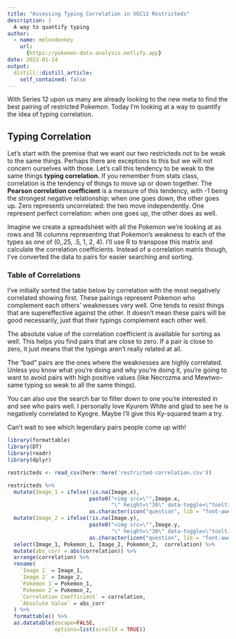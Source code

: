 ```yaml
---
title: "Assessing Typing Correlation in VGC12 Restricteds"
description: |
  A way to quantify typing
author:
  - name: melondonkey
    url:
      {https://pokemon-data-analysis.netlify.app}
date: 2022-01-14
output:
  distill::distill_article:
    self_contained: false
---
```



With Series 12 upon us many are already looking to the new meta to find the best pairing of restricted Pokemon.  Today I'm looking at a way to quantify the idea of typing correlation. 


## Typing Correlation

Let's start with the premise that we want our two restricteds not to be weak to the same things. Perhaps there are exceptions to this but we will not concern ourselves with those.  Let's call this tendency to be weak to the same things **typing correlation.**  If you remember from stats class, correlation is the tendency of things to move up or down together.  The **Pearson correlation coefficient** is a measure of this tendency, with -1 being the strongest negative relationship:  when one goes down, the other goes up.  Zero represents uncorrelated: the two move independently.  One represent perfect correlation:  when one goes up, the other does as well.  

Imagine we create a spreadsheet with all the Pokemon we're looking at as rows and 18 columns representing that Pokemon's weakness to each of the types as one of (0,.25, .5, 1, 2, 4).  I'll use R to transpose this matrix and calculate the correlation coefficients.  Instead of a correlation matrix though, I've converted the data to pairs for easier searching and sorting.  


### Table of Correlations

I've initially sorted the table below by correlation with the most negatively correlated showing first.  These pairings represent Pokemon who complement each others' weaknesses very well.  One tends to resist things that are supereffective against the other. It doesn't mean these pairs will be good necessarily, just that their typings complement each other well.  

The absolute value of the correlation coefficient is available for sorting as well.  This helps you find pairs that are close to zero.  If a pair is close to zero, it just means that the typings aren't really related at all.  

The "bad" pairs are the ones where the weaknesses are highly correlated.  Unless you know what you're doing and why you're doing it, you're going to want to avoid pairs with high positive values (like Necrozma and Mewtwo--same typing so weak to all the same things). 

You can also use the search bar to filter down to one you're interested in and see who pairs well.  I personally love Kyurem White and glad to see he is negatively correlated to Kyogre.  Maybe I'll give this Ky-squared team a try.    

Can't wait to see which legendary pairs people come up with!  

```r
library(formattable)
library(DT)
library(readr)
library(dplyr)

restricteds <- read_csv(here::here('restricted-correlation.csv'))

restricteds %>%
  mutate(Image_1 = ifelse(!is.na(Image.x), 
                          paste0("<img src=\"",Image.x, 
                                 "\" height=\"30\" data-toggle=\"tooltip\" data-placement=\"right\" title=\"","\"></img>"), 
                          as.character(icon("question", lib = "font-awesome")))) %>%
  mutate(Image_2 = ifelse(!is.na(Image.y), 
                          paste0("<img src=\"",Image.y, 
                                 "\" height=\"30\" data-toggle=\"tooltip\" data-placement=\"right\" title=\"","\"></img>"), 
                          as.character(icon("question", lib = "font-awesome")))) %>%
  select(Image_1, Pokemon_1, Image_2, Pokemon_2,  correlation) %>%
  mutate(abs_corr = abs(correlation)) %>%
  arrange(correlation) %>%
  rename(
    `Image 1` = Image_1,
    `Image 2` = Image_2,
    `Pokemon 1`= Pokemon_1,
    `Pokemon 2`= Pokemon_2,
    `Correlation Coefficient` = correlation,
    `Absolute Value` = abs_corr
  ) %>%
  formattable() %>%
  as.datatable(escape=FALSE,
               options=list(scrollX = TRUE))

```

